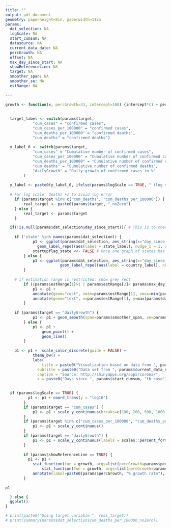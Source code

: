 ```yaml
---
title: ""
output: pdf_document
geometry: paperheight=8in, paperwidth=11in
params:
  dat_selection: NA
  logScale: NA
  start_cumsum: NA
  datasource: NA
  current_data_date: NA
  percGrowth: NA
  offset: NA
  max_day_since_start: NA
  showReferenceLine: NA
  target: NA
  smoother_span: NA
  smoother_se: NA
  estRange: NA
  
---
```


\pagenumbering{gobble}

```r

growth <- function(x, percGrowth=33, intercept=100) {intercept*(1 + percGrowth/100)^(x-1)}
  
  
  target_label <- switch(params$target, 
  			"cum_cases" = "confirmed cases", 
  			"cum_cases_per_100000" = "confirmed cases",
  			"cum_deaths_per_100000" = "confirmed deaths", 
  			"cum_deaths" = "confirmed deaths")
  
  y_label_0 <- switch(params$target, 
			"cum_cases" = "Cumulative number of confirmed cases", 
			"cum_cases_per_100000" = "Cumulative number of confirmed cases, per 100,000",
			"cum_deaths_per_100000" = "Cumulative number of confirmed deaths, per 100,000", 
			"cum_deaths" = "Cumulative number of confirmed deaths",
			"dailyGrowth" = "Daily growth of confirmed cases in %"
		)
  
  y_label <- paste0(y_label_0, ifelse(params$logScale == TRUE, " (log scale)", ""))
  		
  # For log scale: deaths +1 to avoid log error
	if (params$target %in% c("cum_deaths", "cum_deaths_per_100000")) {
		real_target <- paste0(params$target, "_noZero")
	} else {
		real_target <- params$target
	}		

  if(!is.null(params$dat_selection$day_since_start)){ # This is to check if any countries are selected
    
  	if ('state' %in% names(params$dat_selection)) {
			p1 <- ggplot(params$dat_selection, aes_string(x="day_since_start", y=real_target, color='state')) +
			  geom_label_repel(aes(label = state_label), nudge_x = 1, na.rm = TRUE)
			startupflag_state <<- FALSE # Once one graph of states has been completed, turn off startup flag for states
		} else {
			p1 <- ggplot(params$dat_selection, aes_string(x="day_since_start", y=real_target, color='country')) +
			            geom_label_repel(aes(label = country_label), nudge_x = 1, na.rm = TRUE)
		}
  
    # if estimation range is restricted: show grey rect
		if ((params$estRange[1]>1 | params$estRange[2]< params$max_day_since_start) & params$showReferenceLine == TRUE) {
			p1 <- p1 + 
			annotate(geom="rect", xmin=params$estRange[1], xmax=min(params$estRange[2], params$max_day_since_start ), ymin=params$start_cumsum, ymax=max(params$dat_selection[, params$target])*1.05, fill="azure2", alpha=.3) +
			annotate(geom="text", x=params$estRange[1], y=max(params$dat_selection[, params$target]), label="Curve estimated based on values in the shaded rectangle", hjust=0, size=3)
		}
			
	if (params$target == "dailyGrowth") {
			p1 <- p1 + geom_smooth(span=params$smoother_span, se=params$smoother_se)
		} else {
			p1 <- p1 + 
				geom_point() + 
				geom_line()
		}
  
    p1 <- p1 +	scale_color_discrete(guide = FALSE) +
			theme_bw() + 
			labs(
				title = paste0("Visualization based on data from ", params$datasource, ". "),
			  subtitle = paste0("Data set from ", params$current_data_date),
			  caption = "Source: http://shinyapps.org/apps/corona/", 
			  x = paste0("Days since ", params$start_cumsum, "th case"), y = y_label)

		
  if (params$logScale == TRUE) {
		  p1 <- p1 + coord_trans(y = "log10")
		}
		if (params$target == "cum_cases") {
			p1 <- p1 + scale_y_continuous(breaks=c(100, 200, 500, 1000, 2000, 5000, 10000, 20000))
		}
		if (params$target %in% c("cum_cases_per_100000", "cum_deaths_per_100000", "cum_deaths")) {
			p1 <- p1 + scale_y_continuous()
		}
		if (params$target == "dailyGrowth") {
			p1 <- p1 + scale_y_continuous(labels = scales::percent_format(accuracy = 1))
		}
		
		if (params$showReferenceLine == TRUE) {
		  p1 <- p1 + 
		    stat_function(fun = growth, args=list(percGrowth=params$percGrowth, intercept=params$offset), color="black", linetype="dashed", xlim=c(max(params$estRange[1], min(params$dat_selection$day_since_start)), min(params$estRange[2], params$max_day_since_start ))) +
				stat_function(fun = growth, args=list(percGrowth=params$percGrowth, intercept=params$offset), color="grey80", linetype="dotted") +
		    annotate(label=paste0(params$percGrowth, "% growth rate"), x=params$max_day_since_start , y=growth(params$max_day_since_start+1, percGrowth=params$percGrowth, intercept=params$offset), geom="text", hjust=1)
		}
    
p1

  } else {
  ggplot()
}

# print(paste0("Using target variable ", real_target))
# print(summary(params$dat_selection$cum_deaths_per_100000_noZero))

```

